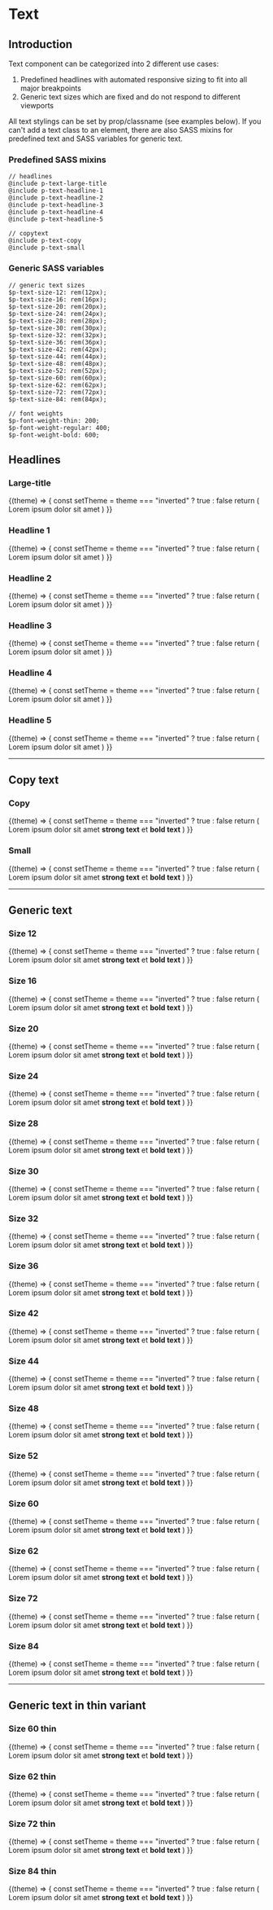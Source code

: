 
# Text

## Introduction
Text component can be categorized into 2 different use cases:
1. Predefined headlines with automated responsive sizing to fit into all major breakpoints
2. Generic text sizes which are fixed and do not respond to different viewports

All text stylings can be set by prop/classname (see examples below). If you can't add a text class to an element, there are also SASS mixins for predefined text and SASS variables for generic text.

### Predefined SASS mixins
```
// headlines
@include p-text-large-title
@include p-text-headline-1
@include p-text-headline-2
@include p-text-headline-3
@include p-text-headline-4
@include p-text-headline-5

// copytext
@include p-text-copy
@include p-text-small
```

### Generic SASS variables
```
// generic text sizes
$p-text-size-12: rem(12px);
$p-text-size-16: rem(16px);
$p-text-size-20: rem(20px);
$p-text-size-24: rem(24px);
$p-text-size-28: rem(28px);
$p-text-size-30: rem(30px);
$p-text-size-32: rem(32px);
$p-text-size-36: rem(36px);
$p-text-size-42: rem(42px);
$p-text-size-44: rem(44px);
$p-text-size-48: rem(48px);
$p-text-size-52: rem(52px);
$p-text-size-60: rem(60px);
$p-text-size-62: rem(62px);
$p-text-size-72: rem(72px);
$p-text-size-84: rem(84px);

// font weights
$p-font-weight-thin: 200;
$p-font-weight-regular: 400;
$p-font-weight-bold: 600;
```

## Headlines

### Large-title

<Example noTheme={false} className="sg-example-text">
  {(theme) => {
    const setTheme = theme === "inverted" ? true : false
    return (
      <React.Fragment>
        <Text type="large-title" as="h1" inverted={setTheme}>Lorem ipsum dolor sit amet</Text>
      </React.Fragment>
    )
  }}
</Example>

### Headline 1

<Example noTheme={false} className="sg-example-text">
  {(theme) => {
    const setTheme = theme === "inverted" ? true : false
    return (
      <React.Fragment>
        <Text type="headline-1" as="h1" inverted={setTheme}>Lorem ipsum dolor sit amet</Text>
      </React.Fragment>
    )
  }}
</Example>

### Headline 2

<Example noTheme={false} className="sg-example-text">
  {(theme) => {
    const setTheme = theme === "inverted" ? true : false
    return (
      <React.Fragment>
        <Text type="headline-2" as="h2" inverted={setTheme}>Lorem ipsum dolor sit amet</Text>
      </React.Fragment>
    )
  }}
</Example>

### Headline 3

<Example noTheme={false} className="sg-example-text">
  {(theme) => {
    const setTheme = theme === "inverted" ? true : false
    return (
      <React.Fragment>
        <Text type="headline 3" as="h3" inverted={setTheme}>Lorem ipsum dolor sit amet</Text>
      </React.Fragment>
    )
  }}
</Example>

### Headline 4

<Example noTheme={false} className="sg-example-text">
  {(theme) => {
    const setTheme = theme === "inverted" ? true : false
    return (
      <React.Fragment>
        <Text type="headline-4" as="h4" inverted={setTheme}>Lorem ipsum dolor sit amet</Text>
      </React.Fragment>
    )
  }}
</Example>

### Headline 5

<Example noTheme={false} className="sg-example-text">
  {(theme) => {
    const setTheme = theme === "inverted" ? true : false
    return (
      <React.Fragment>
        <Text type="headline-5" as="h5" inverted={setTheme}>Lorem ipsum dolor sit amet</Text>
      </React.Fragment>
    )
  }}
</Example>

---

## Copy text

### Copy

<Example noTheme={false} className="sg-example-text">
  {(theme) => {
    const setTheme = theme === "inverted" ? true : false
    return (
      <React.Fragment>
        <Text type="copy" as="p" inverted={setTheme}>Lorem ipsum dolor sit amet <strong>strong text</strong> et <b>bold text</b></Text>
      </React.Fragment>
    )
  }}
</Example>

### Small

<Example noTheme={false} className="sg-example-text">
  {(theme) => {
    const setTheme = theme === "inverted" ? true : false
    return (
      <React.Fragment>
        <Text type="small" as="p" inverted={setTheme}>Lorem ipsum dolor sit amet <strong>strong text</strong> et <b>bold text</b></Text>
      </React.Fragment>
    )
  }}
</Example>

---

## Generic text

### Size 12
<Example noTheme={false} className="sg-example-text">
  {(theme) => {
    const setTheme = theme === "inverted" ? true : false
    return (
      <React.Fragment>
        <Text type="12" as="p" inverted={setTheme}>Lorem ipsum dolor sit amet <strong>strong text</strong> et <b>bold text</b></Text>
      </React.Fragment>
    )
  }}
</Example>

### Size 16
<Example noTheme={false} className="sg-example-text">
  {(theme) => {
    const setTheme = theme === "inverted" ? true : false
    return (
      <React.Fragment>
        <Text type="16" as="p" inverted={setTheme}>Lorem ipsum dolor sit amet <strong>strong text</strong> et <b>bold text</b></Text>
      </React.Fragment>
    )
  }}
</Example>

### Size 20
<Example noTheme={false} className="sg-example-text">
  {(theme) => {
    const setTheme = theme === "inverted" ? true : false
    return (
      <React.Fragment>
        <Text type="20" as="p" inverted={setTheme}>Lorem ipsum dolor sit amet <strong>strong text</strong> et <b>bold text</b></Text>
      </React.Fragment>
    )
  }}
</Example>

### Size 24
<Example noTheme={false} className="sg-example-text">
  {(theme) => {
    const setTheme = theme === "inverted" ? true : false
    return (
      <React.Fragment>
        <Text type="24" as="p" inverted={setTheme}>Lorem ipsum dolor sit amet <strong>strong text</strong> et <b>bold text</b></Text>
      </React.Fragment>
    )
  }}
</Example>

### Size 28
<Example noTheme={false} className="sg-example-text">
  {(theme) => {
    const setTheme = theme === "inverted" ? true : false
    return (
      <React.Fragment>
        <Text type="28" as="p" inverted={setTheme}>Lorem ipsum dolor sit amet <strong>strong text</strong> et <b>bold text</b></Text>
      </React.Fragment>
    )
  }}
</Example>

### Size 30
<Example noTheme={false} className="sg-example-text">
  {(theme) => {
    const setTheme = theme === "inverted" ? true : false
    return (
      <React.Fragment>
        <Text type="30" as="p" inverted={setTheme}>Lorem ipsum dolor sit amet <strong>strong text</strong> et <b>bold text</b></Text>
      </React.Fragment>
    )
  }}
</Example>

### Size 32
<Example noTheme={false} className="sg-example-text">
  {(theme) => {
    const setTheme = theme === "inverted" ? true : false
    return (
      <React.Fragment>
        <Text type="32" as="p" inverted={setTheme}>Lorem ipsum dolor sit amet <strong>strong text</strong> et <b>bold text</b></Text>
      </React.Fragment>
    )
  }}
</Example>

### Size 36
<Example noTheme={false} className="sg-example-text">
  {(theme) => {
    const setTheme = theme === "inverted" ? true : false
    return (
      <React.Fragment>
        <Text type="36" as="p" inverted={setTheme}>Lorem ipsum dolor sit amet <strong>strong text</strong> et <b>bold text</b></Text>
      </React.Fragment>
    )
  }}
</Example>

### Size 42
<Example noTheme={false} className="sg-example-text">
  {(theme) => {
    const setTheme = theme === "inverted" ? true : false
    return (
      <React.Fragment>
        <Text type="42" as="p" inverted={setTheme}>Lorem ipsum dolor sit amet <strong>strong text</strong> et <b>bold text</b></Text>
      </React.Fragment>
    )
  }}
</Example>

### Size 44
<Example noTheme={false} className="sg-example-text">
  {(theme) => {
    const setTheme = theme === "inverted" ? true : false
    return (
      <React.Fragment>
        <Text type="44" as="p" inverted={setTheme}>Lorem ipsum dolor sit amet <strong>strong text</strong> et <b>bold text</b></Text>
      </React.Fragment>
    )
  }}
</Example>

### Size 48
<Example noTheme={false} className="sg-example-text">
  {(theme) => {
    const setTheme = theme === "inverted" ? true : false
    return (
      <React.Fragment>
        <Text type="48" as="p" inverted={setTheme}>Lorem ipsum dolor sit amet <strong>strong text</strong> et <b>bold text</b></Text>
      </React.Fragment>
    )
  }}
</Example>

### Size 52
<Example noTheme={false} className="sg-example-text">
  {(theme) => {
    const setTheme = theme === "inverted" ? true : false
    return (
      <React.Fragment>
        <Text type="52" as="p" inverted={setTheme}>Lorem ipsum dolor sit amet <strong>strong text</strong> et <b>bold text</b></Text>
      </React.Fragment>
    )
  }}
</Example>

### Size 60
<Example noTheme={false} className="sg-example-text">
  {(theme) => {
    const setTheme = theme === "inverted" ? true : false
    return (
      <React.Fragment>
        <Text type="60" as="p" inverted={setTheme}>Lorem ipsum dolor sit amet <strong>strong text</strong> et <b>bold text</b></Text>
      </React.Fragment>
    )
  }}
</Example>

### Size 62
<Example noTheme={false} className="sg-example-text">
  {(theme) => {
    const setTheme = theme === "inverted" ? true : false
    return (
      <React.Fragment>
        <Text type="62" as="p" inverted={setTheme}>Lorem ipsum dolor sit amet <strong>strong text</strong> et <b>bold text</b></Text>
      </React.Fragment>
    )
  }}
</Example>

### Size 72
<Example noTheme={false} className="sg-example-text">
  {(theme) => {
    const setTheme = theme === "inverted" ? true : false
    return (
      <React.Fragment>
        <Text type="72" as="p" inverted={setTheme}>Lorem ipsum dolor sit amet <strong>strong text</strong> et <b>bold text</b></Text>
      </React.Fragment>
    )
  }}
</Example>

### Size 84
<Example noTheme={false} className="sg-example-text">
  {(theme) => {
    const setTheme = theme === "inverted" ? true : false
    return (
      <React.Fragment>
        <Text type="84" as="p" inverted={setTheme}>Lorem ipsum dolor sit amet <strong>strong text</strong> et <b>bold text</b></Text>
      </React.Fragment>
    )
  }}
</Example>

---

## Generic text in thin variant

### Size 60 thin
<Example noTheme={false} className="sg-example-text">
  {(theme) => {
    const setTheme = theme === "inverted" ? true : false
    return (
      <React.Fragment>
        <Text type="60-thin" as="p" inverted={setTheme}>Lorem ipsum dolor sit amet <strong>strong text</strong> et <b>bold text</b></Text>
      </React.Fragment>
    )
  }}
</Example>

### Size 62 thin
<Example noTheme={false} className="sg-example-text">
  {(theme) => {
    const setTheme = theme === "inverted" ? true : false
    return (
      <React.Fragment>
        <Text type="62-thin" as="p" inverted={setTheme}>Lorem ipsum dolor sit amet <strong>strong text</strong> et <b>bold text</b></Text>
      </React.Fragment>
    )
  }}
</Example>

### Size 72 thin
<Example noTheme={false} className="sg-example-text">
  {(theme) => {
    const setTheme = theme === "inverted" ? true : false
    return (
      <React.Fragment>
        <Text type="72-thin" as="p" inverted={setTheme}>Lorem ipsum dolor sit amet <strong>strong text</strong> et <b>bold text</b></Text>
      </React.Fragment>
    )
  }}
</Example>

### Size 84 thin
<Example noTheme={false} className="sg-example-text">
  {(theme) => {
    const setTheme = theme === "inverted" ? true : false
    return (
      <React.Fragment>
        <Text type="84-thin" as="p" inverted={setTheme}>Lorem ipsum dolor sit amet <strong>strong text</strong> et <b>bold text</b></Text>
      </React.Fragment>
    )
  }}
</Example>
